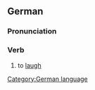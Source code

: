 ==German==
===Pronunciation===
{{IPA|[&#712;laxn&#809;]}}

===Verb===
#to [[laugh]]

[[Category:German language]]